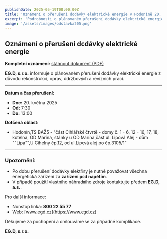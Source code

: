 ```yaml
---
publishDate: 2025-05-19T00:00:00Z
title: 'Oznámení o přerušení dodávky elektrické energie v Hodoníně 20. května'
excerpt: 'Podrobnosti o plánovaném přerušení dodávky elektrické energie v Hodoníně dne 20. května 2025'
image: '/assets/images/odstavka205.png'
---
```


## Oznámení o přerušení dodávky elektrické energie

**Kompletní oznámení:** [stáhnout dokument (PDF)](/assets/files/obecne-dokumenty/eon_oznameni205.pdf)

**EG.D, s.r.o.** informuje o plánovaném přerušení dodávky elektrické energie z důvodu rekonstrukcí, oprav, údržbových a revizních prací.

---

**Datum a čas přerušení:**

- **Dne:** 20. května 2025
- **Od:** 7:30
- **Do:** 13:00

**Dotčená oblast:**

- Hodonín,TS BAŽ5 - "část Cihlářské čtvrtě - domy č. 1 - 6, 12 - 16, 17, 18, kotelna, OD Marína, stánky u OD Marína,část ul. Lipová Alej - dům ""Lípa"",U Cihelny čp.12, od ul.Lipová alej po čp.3105/1"

---

### Upozornění:

- Po dobu přerušení dodávky elektřiny je nutné považovat všechna energetická zařízení za **zařízení pod napětím**.
- V případě použití vlastního náhradního zdroje kontaktujte předem **EG.D, a.s.**.

Pro další informace:

- Nonstop linka: **800 22 55 77**
- Web: [www.egd.cz](https://www.egd.cz)

Děkujeme za pochopení a omlouváme se za případné komplikace.

**EG.D, s.r.o.**
